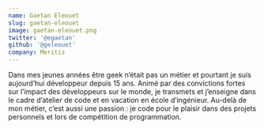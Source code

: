 ```yaml
---
name: Gaetan Eleouet
slug: gaetan-eleouet
image: gaetan-eleouet.png
twitter: '@egaetan'
github: '@geleouet'
company: Meritis
---
```


Dans mes jeunes années être geek n’était pas un métier et pourtant je suis aujourd’hui développeur depuis 15 ans.
Animé par des convictions fortes sur l’impact des développeurs sur le monde, je transmets et j’enseigne dans le cadre d’atelier de code et en vacation en école d’ingénieur.
Au-delà de mon métier, c’est aussi une passion : je code pour le plaisir dans des projets personnels et lors de compétition de programmation.
